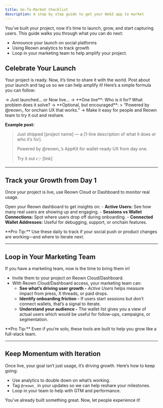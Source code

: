 ```yaml
---
title: Go-To-Market Checklist
description: A step by step guide to get your Web3 app to market
---
```


You’ve built your project, now it’s time to launch, grow, and start capturing users. This guide walks you through what you can do next: 

- Announce your launch on social platforms
- Using Reown analytics to track growth
- Loop in your marketing team to help amplify your project.

## Celebrate Your Launch

Your project is ready. Now, it’s time to share it with the world. Post about your launch and tag us so we can help amplify it! Here’s a simple formula you can follow:

<Steps>
 <Step title="Start with your launch" icon="rocket">
  -> Just launched… or Now live…
 </Step>
 <Step title="Say what your project does" icon="lightbulb">
  -> **One line**: Who is it for? What problem does it solve?
 </Step>
 <Step title="Highlight Reown AppKit" icon="cubes">
  -> **Optional, but encouraged**: 
  > “Powered by @reown_ for onchain UX that works.”

 </Step>
 <Step title="Include a link + tags" icon="link">
  -> Make it easy for people and Reown team to try it out and reshare.

  **Example post:**
  
  > Just shipped [project name] — a [1-line description of what it does or who it’s for].
  >
  > Powered by @reown_’s AppKit for wallet-ready UX from day one.
  >
  > Try it out 👉 [link]

 </Step>
</Steps>


    



---

## Track your Growth from Day 1

Once your project is live, use Reown Cloud or Dashboard to monitor real usage.

Open your Reown dashboard to get insights on:
    - **Active Users:** See how many real users are showing up and engaging.
    - **Sessions vs Wallet Connections:** Spot where users drop off during onboarding.
    - **Connected Wallet Addresses:** Useful for debugging, support, or onchain features.

<Tip>
  **Pro Tip:** Use these daily to track if your social push or product changes are working—and where to iterate next.
</Tip>

---

## Loop in Your Marketing Team

If you have a marketing team, now is the time to bring them in!

- Invite them to your project on Reown Cloud/Dashboard.
- With Reown Cloud/Dashboard access, your marketing team can:
    - **See what’s driving user growth -** *Active Users* helps measure impact from press, X threads, or paid drops.
    - **Identify onboarding friction -** If users start sessions but don’t connect wallets, that’s a signal to iterate.
    - **Understand your audience -** The wallet list gives you a view of actual users which would be useful for follow-ups, campaigns, or segmentation.

<Tip>
  **Pro Tip:** Even if you’re solo, these tools are built to help you grow like a full-stack team.
</Tip>

---

## Keep Momentum with Iteration

Once live, your goal isn’t just usage, it’s driving growth. Here’s how to keep going:

- Use analytics to double down on what’s working.
- Tag `@reown_` in your updates so we can help reshare your milestones. 
- Loop in your team to help with GTM and performance.

You’ve already built something great. Now, let people experience it!







